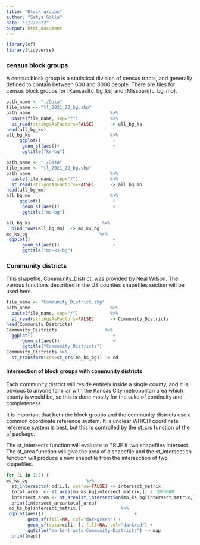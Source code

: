 ```yaml
---
title: "Block groups"
author: "Satya Golla"
date: "2/7/2022"
output: html_document
---
```




```r
library(sf)
library(tidyverse)
```

### census block groups

A census block group is a statistical division of census tracts, and generally defined to contain between 600 and 3000 people. There are files for census block groups for [Kansas][c_bg_ks] and [Missouri][c_bg_mo]. 


```r
path_name <- "./Data"
file_name <- "tl_2021_20_bg.shp"
path_name                              %>%
  paste(file_name, sep="/")            %>%
  st_read(stringsAsFactors=FALSE)      -> all_bg_ks
head(all_bg_ks)
all_bg_ks                              %>%
     ggplot()                           +
      geom_sf(aes())                    +
      ggtitle("ks-bg")
```


```r
path_name <- "./Data"
file_name <- "tl_2021_29_bg.shp"
path_name                              %>%
  paste(file_name, sep="/")            %>%
  st_read(stringsAsFactors=FALSE)      -> all_bg_mo
head(all_bg_mo)
all_bg_mo                              %>%
     ggplot()                           +
      geom_sf(aes())                    +
      ggtitle("mo-bg")
```



```r
all_bg_ks                           %>%
  bind_rows(all_bg_mo)  -> mo_ks_bg 
mo_ks_bg                           %>%
 ggplot()                               +
      geom_sf(aes())                    +
      ggtitle("mo-ks-bg")  
```

### Community districts

This shapefile, Community_District, was provided by Neal Wilson. The various functions described in the US counties shapefiles section will be used here.


```r
file_name <- "Community_District.shp"
path_name                              %>%
  paste(file_name, sep="/")            %>%
  st_read(stringsAsFactors=FALSE)      -> Community_Districts
head(Community_Districts)
Community_Districts                  %>%
  ggplot()                              +
      geom_sf(aes())                    +
      ggtitle("Community_Districts")
Community_Districts %>%
  st_transform(crs=st_crs(mo_ks_bg)) -> cd
```

#### Intersection of block groups with community districts

Each community district will reside entirely inside a single county, and it is obvious to anyone familiar with the Kansas City metropolitan area which county is would be, so this is done mostly for the sake of continuity and completeness.

It is important that both the block groups and the community districts use a common coordinate reference system. It is unclear WHICH coordinate reference system is best, but this is controlled by the st_crs function of the sf package.

The st_intersects function will evaluate to TRUE if two shapefiles intersect. The st_area function will give the area of a shapefile and the st_intersection function will produce a new shapefile from the intersection of two shapefiles.


```r
for (i in 1:2) { 
mo_ks_bg                      %>%
  st_intersects( cd[i,], sparse=FALSE) -> intersect_matrix
  total_area  <- st_area(mo_ks_bg[intersect_matrix,]) / 1000000
  intersect_area <- st_area(st_intersection(mo_ks_bg[intersect_matrix,],cd[i,])) / 1000000 
  print(intersect_area/total_area)
 mo_ks_bg[intersect_matrix,]               %>%
 ggplot(aes())                                  +
        geom_sf(fill=NA, col="darkgreen") +
        geom_sf(data=cd[i, ], fill=NA, col="darkred") +
        ggtitle("mo-ks-tracts-Community-Districts") -> map
  print(map)}
```


